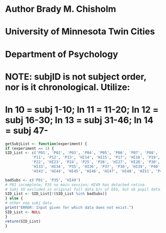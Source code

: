 # Author Brady M. Chisholm
# University of Minnesota Twin Cities
# Department of Psychology

# NOTE: subjID is not subject order, nor is it chronological. Utilize: 
# ln 10 = subj 1-10; ln 11 = 11-20; ln 12 = subj 16-30; ln 13 = subj 31-46; ln 14 = subj 47-
```r
getSubjList <- function(experiment) {
if (experiment == 1) {
SID_List <- c('P01', 'P02', 'P03', 'P04', 'P05', 'P06', 'P07', 'P08', 'P09', 'P10',
            'P11', 'P12', 'P13', 'HI14', 'HI15', 'P17', 'HI18', 'P19', 'HI20', 'HI21',
            'P22', 'HI23', 'P24', 'P25', 'P26', 'HI27', 'HI28', 'P30', 'P31', 'P32',
            'HI33', 'HI34', 'P35', 'HI36', 'P37', 'P38', 'HI39', 'P40', 'HI41', 'HI42',
            'HI43', 'HI44', 'HI45', 'HI46', 'HI47', 'HI48', 'HI51', 'P41', 'HI50', 'HI52')

badSubs <- c('P01', 'P35', 'HI49')
# P01 incomplete; P35 no main session; HI49 has detached retina.
# Subj XX excluded in original full data b/c of EEG, but ok pupil data.
SID_List <- SID_List[!(SID_List %in% badSubs)]
} else {
# other exp subj data
print("ERROR: Input given for which data does not exist.")
SID_List <- NULL
}
return(SID_List)
}
```

